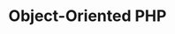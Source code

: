---
id: "q_php_med_019"
questionType: "MULTIPLE_CHOICE"
title: "Object-Oriented PHP"
description: "Which keyword is used to inherit a class?"
difficulty: "MEDIUM"
category: "PHP"
options:
  - "inherits"
  - "extends"
  - "implements"
  - "uses"
correctAnswer: 1
---